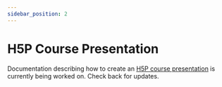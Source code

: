 ```yaml
---
sidebar_position: 2
---
```


# H5P Course Presentation

Documentation describing how to create an [H5P course presentation](https://h5p.org/presentation) is currently being worked on. Check back for updates.